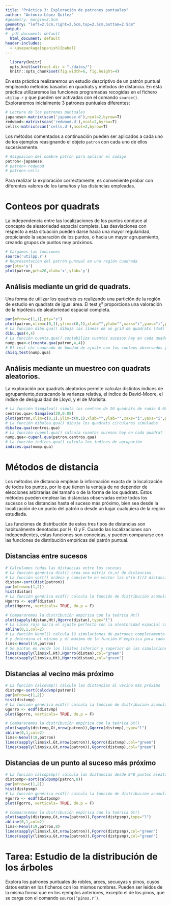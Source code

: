 ```yaml
---
title: "Práctica 3: Exploración de patrones puntuales"
author: "Antonio López Quílez"
#geometry: margin=2.5cm
geometry: "left=2.5cm,right=2.5cm,top=2.5cm,bottom=2.5cm"
output:
#  pdf_document: default
  html_document: default
header-includes:
  - \usepackage[spanish]{babel}
---
```


```r
  library(knitr)
  opts_knit$set(root.dir = "./datos/")
  knitr::opts_chunk$set(fig.width=6, fig.height=4) 
```

En esta práctica realizaremos un estudio descriptivo de un patrón puntual empleando métodos basados en quadrats y métodos de distancia. En esta práctica utilizaremos las funciones programadas recogidas en el fichero $\texttt{utilpp.r}$ y que pueden ser activadas con el comando $\texttt{source()}$.
Exploraremos inicialmente 3 patrones puntuales diferentes:

```r
# Lectura de los patrones puntuales
japanese<-matrix(scan('japanese.d'),ncol=2,byrow=T)
redwood<-matrix(scan('redwood.d'),ncol=2,byrow=T)
cells<-matrix(scan('cells.d'),ncol=2,byrow=T)
```

Los métodos comentados a continuación pueden ser aplicados a cada uno de los ejemplos reasignando el objeto $\texttt{patron}$ con cada uno de ellos sucesivamente.

```r
# Asignación del nombre patron para aplicar el código
patron<-japanese
# patron<-redwood
# patron<-cells
```

Para realizar la exploración correctamente, es conveniente probar con diferentes valores de los tamaños y las distancias empleadas.

# Conteos por quadrats

La independencia entre las localizaciones de los puntos conduce al concepto de aleatoriedad espacial completa. Las desviaciones con respecto a esta situación pueden darse hacia una mayor regularidad, propiciando la separación de los puntos, o hacia un mayor agrupamiento, creando grupos de puntos muy próximos.

```r
# Cargamos las funciones
source('utilpp.r')
# Representación del patrón puntual en una región cuadrada
par(pty='s')
plot(patron,pch=20,xlab='x',ylab='y')
```

## Análisis mediante un grid de quadrats.

Una forma de utilizar los quadrats es realizando una partición de la región de estudio en quadrats de igual área. El test $\chi²$ proporciona una valoración de la hipótesis de aleatoriedad espacial completa.

```r
par(mfrow=c(1,1),pty="s")
plot(patron,xlim=c(0,1),ylim=c(0,1),xlab="",ylab="",xaxs="i",yaxs="i",pch=20)
# La función dibu.qua() dibuja las líneas de un grid de quadrats (4x4)
dibu.qua(4,4)
# La función cuenta.qua() contabiliza cuantos sucesos hay en cada quadrat
nump.qua<-c(cuenta.qua(patron,4,4))
# El test chi-cuadrado de bondad de ajuste con los conteos observados y con todos los esperados iguales
chisq.test(nump.qua)
```

## Análisis mediante un muestreo con quadrats aleatorios.

La exploración por quadrats aleatorios permite calcular distintos índices de agrupamiento,destacando la varianza relativa, el índice de David-Moore, el índice de desigualdad de Lloyd, y el de Morisita.

```r
# La función Simqalea() simula los centros de 20 quadrats de radio 0.08
centros.qua<-Simqalea(20,0.08)
plot(patron,xlim=c(0,1),ylim=c(0,1),xlab="",ylab="",xaxs="i",yaxs="i",pch=20)
# La función dibalea.qua() dibuja los quadrats circulares simulados
dibalea.qua(centros.qua)
# La función cupenl.qua() calcula cuantos sucesos hay en cada quadrat
nump.qua<-cupenl.qua(patron,centros.qua)
# La función indices.qua() calcula los índices de agrupación
indices.qua(nump.qua)
```


# Métodos de distancia

Los métodos de distancia emplean la información exacta de la localización de todos los puntos, por lo que tienen la ventaja de no depender de elecciones arbitrarias del tamaño o de la forma de los quadrats. Estos métodos pueden emplear las distancias observadas entre todos los sucesos o las distancias hasta el suceso más próximo, bien sea desde la localización de un punto del patrón o desde un lugar cualquiera de la región estudiada.

Las funciones de distribución de estos tres tipos de distancias son habitualmente denotadas por H, G y F. Cuando las localizaciones son independientes, estas funciones son conocidas, y pueden compararse con las funciones de distribución empíricas del patrón puntual.

## Distancias entre sucesos

```r
# Calculamos todas las distancias entre los sucesos
# La función genérica dist() crea una matriz (n,n) de distancias
# La función sort() ordena y convierte en vector las n*(n-1)/2 distancias
distan<-sort(dist(patron))
par(mfrow=c(1,2))
hist(distan)
# La función genérica ecdf() calcula la función de distribución acumulada empírica 
Hgorro <- ecdf(distan)
plot(Hgorro, verticals= TRUE, do.p = F)
```

```r
# Compararemos la distribución empírica con la teórica Ht()
plot(sapply(distan,Ht),Hgorro(distan),type="l")
# La línea roja marca el ajuste perfecto con la aleatoridad espacial completa
abline(0,1,col=2)
# La función Henvl() calcula 19 simulaciones de patrones completamente aleatorios 
# y determina el mínimo y el máximo de la función H empírica para cada distancia
lims<-Henvl(19,patron)
# Se pintan en verde los límites inferior y superior de las simulaciones
lines(sapply(lims$xl,Ht),Hgorro(distan),col="green")
lines(sapply(lims$xu,Ht),Hgorro(distan),col="green")
```

## Distancias al vecino más próximo

```r
# La función calcdvmp() calcula las distancias al vecino más próximo
distvmp<-sort(calcdvmp(patron))
par(mfrow=c(1,2))
hist(distvmp)
# La función genérica ecdf() calcula la función de distribución acumulada empírica 
Ggorro <- ecdf(distvmp)
plot(Ggorro, verticals= TRUE, do.p = F)
```

```r
# Compararemos la distribución empírica con la teórica Gt()
plot(sapply(distvmp,Gt,nrow(patron)),Ggorro(distvmp),type="l")
abline(0,1,col=2)
lims<-Genvl(19,patron)
lines(sapply(lims$xl,Gt,nrow(patron)),Ggorro(distvmp),col="green")
lines(sapply(lims$xu,Gt,nrow(patron)),Ggorro(distvmp),col="green")
```

## Distancias de un punto al suceso más próximo

```r
# La función calcdpsmp() calcula las distancias desde 8*8 puntos aleatorios a los sucesos más próximos
distpsmp<-sort(caldpsmp(patron,8))
par(mfrow=c(1,2))
hist(distpsmp)
# La función genérica ecdf() calcula la función de distribución acumulada empírica 
Fgorro <- ecdf(distpsmp)
plot(Fgorro, verticals= TRUE, do.p = F)
```

```r
# Compararemos la distribución empírica con la teórica Gt()
plot(sapply(distpsmp,Gt,nrow(patron)),Fgorro(distpsmp),type="l")
abline(0,1,col=2)
lims<-Fenvl(19,patron,8)
lines(sapply(lims$xl,Gt,nrow(patron)),Fgorro(distpsmp),col="green")
lines(sapply(lims$xu,Gt,nrow(patron)),Fgorro(distpsmp),col="green")
```


# Tarea: Estudio de la distribución de los árboles

Explora los patrones puntuales de robles, arces, secuoyas y pinos, cuyos datos están en los ficheros con los mismos nombres. Pueden ser leídos de la misma forma que en los ejemplos anteriores, excepto el de los pinos, que se carga con el comando $\texttt{source(’pinos.r’)}$.



